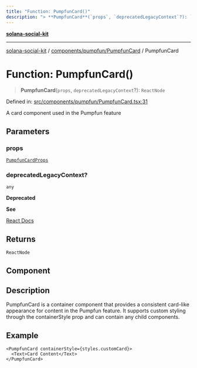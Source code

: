 ```yaml
---
title: "Function: PumpfunCard()"
description: "> **PumpfunCard**(`props`, `deprecatedLegacyContext`?): `ReactNode`"
---
```


[**solana-social-kit**](../../../../README.mdx)

***

[solana-social-kit](../../../../README.mdx) / [components/pumpfun/PumpfunCard](../README.mdx) / PumpfunCard

# Function: PumpfunCard()

> **PumpfunCard**(`props`, `deprecatedLegacyContext`?): `ReactNode`

Defined in: [src/components/pumpfun/PumpfunCard.tsx:31](https://github.com/SendArcade/solana-app-kit/blob/bd4b3556b8f469c27ebb06f4df65b3a36b43ba3b/src/components/pumpfun/PumpfunCard.tsx#L31)

A card component used in the Pumpfun feature

## Parameters

### props

[`PumpfunCardProps`](../interfaces/PumpfunCardProps.mdx)

### deprecatedLegacyContext?

`any`

**Deprecated**

**See**

[React Docs](https://legacy.reactjs.org/docs/legacy-context.html#referencing-context-in-lifecycle-methods)

## Returns

`ReactNode`

## Component

## Description

PumpfunCard is a container component that provides a consistent card-like appearance
for content in the Pumpfun feature. It supports custom styling through the containerStyle
prop and can contain any child components.

## Example

```tsx
<PumpfunCard containerStyle={styles.customCard}>
  <Text>Card Content</Text>
</PumpfunCard>
```
